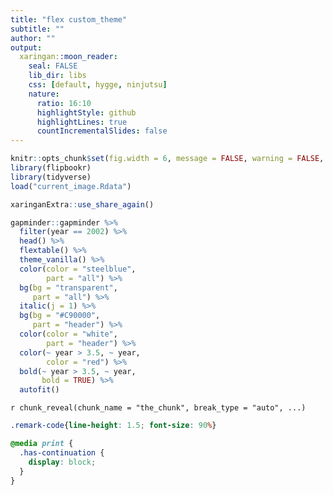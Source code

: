 ```yaml
---
title: "flex custom_theme"
subtitle: ""
author: ""
output:
  xaringan::moon_reader:
    seal: FALSE
    lib_dir: libs
    css: [default, hygge, ninjutsu]
    nature:
      ratio: 16:10
      highlightStyle: github
      highlightLines: true
      countIncrementalSlides: false
---
```




```r
knitr::opts_chunk$set(fig.width = 6, message = FALSE, warning = FALSE, comment = "", cache = F)
library(flipbookr)
library(tidyverse)
load("current_image.Rdata")
```


```r
xaringanExtra::use_share_again()
```


```r
gapminder::gapminder %>% 
  filter(year == 2002) %>% 
  head() %>% 
  flextable() %>% 
  theme_vanilla() %>% 
  color(color = "steelblue", 
        part = "all") %>% 
  bg(bg = "transparent", 
     part = "all") %>% 
  italic(j = 1) %>% 
  bg(bg = "#C90000", 
     part = "header") %>% 
  color(color = "white", 
        part = "header") %>%
  color(~ year > 3.5, ~ year, 
        color = "red") %>% 
  bold(~ year > 3.5, ~ year, 
       bold = TRUE) %>% 
  autofit()
```

`r chunk_reveal(chunk_name = "the_chunk", break_type = "auto", ...)`



```css
.remark-code{line-height: 1.5; font-size: 90%}

@media print {
  .has-continuation {
    display: block;
  }
}
```

